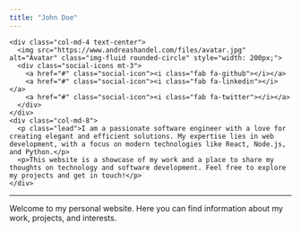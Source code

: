 ```yaml
---
title: "John Doe"
---
```


<div class="container">
  <div class="row align-items-center">
    <div class="col-md-4 text-center">
      <img src="https://www.andreashandel.com/files/avatar.jpg" alt="Avatar" class="img-fluid rounded-circle" style="width: 200px;">
      <div class="social-icons mt-3">
        <a href="#" class="social-icon"><i class="fab fa-github"></i></a>
        <a href="#" class="social-icon"><i class="fab fa-linkedin"></i></a>
        <a href="#" class="social-icon"><i class="fab fa-twitter"></i></a>
      </div>
    </div>
    <div class="col-md-8">
      <p class="lead">I am a passionate software engineer with a love for creating elegant and efficient solutions. My expertise lies in web development, with a focus on modern technologies like React, Node.js, and Python.</p>
      <p>This website is a showcase of my work and a place to share my thoughts on technology and software development. Feel free to explore my projects and get in touch!</p>
    </div>
  </div>
</div>

<hr>

Welcome to my personal website. Here you can find information about my work, projects, and interests.

<style>
.social-icons a {
  font-size: 1.5rem;
  margin: 0 0.5rem;
  color: var(--dark-gray-color);
}
.social-icons a:hover {
  color: var(--primary-color);
}
</style>
